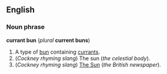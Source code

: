 ==English==
===Noun phrase===
'''currant bun''' (''plural'' '''current buns''')

#A type of [[bun]] containing [[currant]]s.
#(''Cockney rhyming slang'') The sun (''the celestial body'').
#(''Cockney rhyming slang'') [[w:The Sun|The Sun]] (''the British newspaper'').